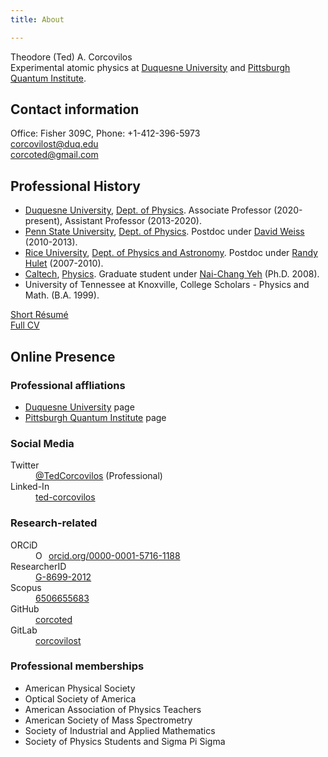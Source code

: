 ```yaml
---
title: About

---
```


Theodore (Ted) A. Corcovilos<br />
Experimental atomic physics at [Duquesne University](http://www.duq.edu) and [Pittsburgh Quantum Institute](http://www.pqi.org).

## Contact information
Office: Fisher 309C, Phone: +1-412-396-5973<br />
[corcovilost@duq.edu](mailto:corcovilost@duq.edu)<br />
[corcoted@gmail.com](mailto:corcoted@gmail.com)


## Professional History
* [Duquesne University](http://www.duq.edu), [Dept. of Physics](http://www.duq.edu/academics/schools/natural-and-environmental-sciences/academic-programs/physics).  Associate Professor (2020-present), Assistant Professor (2013-2020).
* [Penn State University](http://www.psu.edu), [Dept. of Physics](http://www.phys.psu.edu/).  Postdoc under [David Weiss](http://www.phys.psu.edu/people/dsw13) (2010-2013).
* [Rice University](http://www.rice.edu), [Dept. of Physics and Astronomy](http://www.physics.rice.edu/). Postdoc under [Randy Hulet](http://atomcool.rice.edu) (2007-2010).
* [Caltech](http://www.caltech.edu), [Physics](http://www.pma.caltech.edu/content/physics).  Graduate student under [Nai-Chang Yeh](https://yehgroup.caltech.edu/) (Ph.D. 2008).
* University of Tennessee at Knoxville, College Scholars - Physics and Math. (B.A. 1999).

[Short Résumé](/assets/docs/Corcovilos-resume.pdf)<br />
[Full CV](/assets/docs/Corcovilos-CV-pub.pdf)

## Online Presence
### Professional affliations
* [Duquesne University](https://www.duq.edu/faculty-and-staff/theodore-a-corcovilos.php) page
* [Pittsburgh Quantum Institute](https://www.pqi.org/members/theodore-corcovilos) page

### Social Media
Twitter
: [@TedCorcovilos](http://www.twitter.com/TedCorcovilos) (Professional)

Linked-In
: [ted-corcovilos](https://www.linkedin.com/in/ted-corcovilos)

### Research-related
ORCiD
: <a href="https://orcid.org/0000-0001-5716-1188" target="orcid.widget" rel="noopener noreferrer" style="vertical-align:top;"><img src="https://orcid.org/sites/default/files/images/orcid_16x16.png" style="width:1em;margin-right:.5em;" alt="ORCID iD icon">orcid.org/0000-0001-5716-1188</a>

ResearcherID
: <span id='badgeCont525999' style='width:26px'><script src='http://labs.researcherid.com/mashlets?el=badgeCont525999&mashlet=badge&showTitle=false&className=a&rid=G-8699-2012&size=small'></script></span> [G-8699-2012](http://www.researcherid.com/rid/G-8699-2012)

Scopus
: [6506655683](https://www.scopus.com/authid/detail.uri?authorId=6506655683)

GitHub
: [corcoted](https://github.com/corcoted)

GitLab
: [corcovilost](https://gitlab.com/corcovilost)

### Professional memberships
* American Physical Society
* Optical Society of America
* American Association of Physics Teachers
* American Society of Mass Spectrometry
* Society of Industrial and Applied Mathematics
* Society of Physics Students and Sigma Pi Sigma

<!-- *[Website colophon](/colophon)* -->